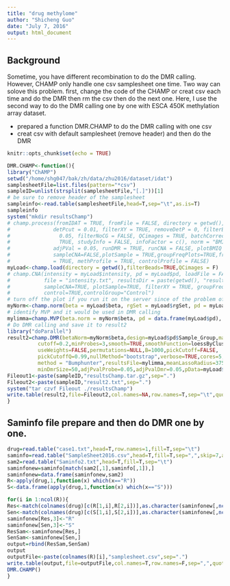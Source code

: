 ---
title: "drug methylome"
author: "Shicheng Guo"
date: "July 7, 2016"
output: html_document
---
## Background

Sometime, you have different recombination to do the DMR calling. However, CHAMP only handle one csv samplesheet one time. Two way can solove this problem. first, change the code of the CHAMP or creat csv each time and do the DMR then rm the csv then do the next one. Here, I use the second way to do the DMR calling one by one with ESCA 450K methylation array dataset. 

* prepared a function DMR.CHAMP to do the DMR calling with one csv
* creat csv with default samplesheet (remove header) and then do the DMR

```{r setup, include=FALSE}
knitr::opts_chunk$set(echo = TRUE)
```
```{r function, echo=TRUE}
DMR.CHAMP<-function(){
library("ChAMP")
setwd("/home/shg047/bak/zh/data/zhu2016/dataset/idat")
samplesheetFile=list.files(pattern="*csv")
sampleID=unlist(strsplit(samplesheetFile,"[.]"))[1]
# be sure to remove header of the samplesheet
sampleinfo<-read.table(samplesheetFile,head=T,sep="\t",as.is=T)
sampleinfo
system("mkdir resultsChamp")
# champ.process(fromIDAT = TRUE, fromFile = FALSE, directory = getwd(), resultsDir =paste(getwd(), "resultsChamp", sep = "/"), methValue = "B", filterDetP = TRUE,
#              detPcut = 0.01, filterXY = TRUE, removeDetP = 0, filterBeads = TRUE, beadCutoff =
#                0.05, filterNoCG = FALSE, QCimages = TRUE, batchCorrect = FALSE, runSVD =
#                TRUE, studyInfo = FALSE, infoFactor = c(), norm = "BMIQ", adjust.method = "BH",
#              adjPVal = 0.05, runDMR = TRUE, runCNA = FALSE, plotBMIQ = FALSE, DMRpval = 0.05,
#              sampleCNA=FALSE,plotSample = TRUE,groupFreqPlots=TRUE,freqThreshold=0.3, bedFile
#              = TRUE, methProfile = TRUE, controlProfile = FALSE)
myLoad<-champ.load(directory = getwd(),filterBeads=TRUE,QCimages = F)
# champ.CNA(intensity = myLoad$intensity, pd = myLoad$pd, loadFile = FALSE, batchCorrect = TRUE,
#           file = "intensity.txt", resultsDir = paste(getwd(), "resultsChamp", sep = "/"),
#           sampleCNA=TRUE, plotSample=TRUE, filterXY = TRUE, groupFreqPlots=TRUE,freqThreshold=0.3,
#           control=TRUE,controlGroup="Control")
# turn off the plot if you run it on the server since of the problem of X11
myNorm<-champ.norm(beta = myLoad$beta, rgSet = myLoad$rgSet, pd = myLoad$pd, mset = myLoad$mset,sampleSheet = samplesheet, resultsDir = paste(getwd(), "resultsChamp",sep = "/"), methValue = "B", fromIDAT = TRUE, norm = "BMIQ", fromFile = FALSE, betaFile,filter = TRUE, filterXY = TRUE, QCimages = F, plotBMIQ = F)
# identify MVP and it would be used in DMR calling
mylimma=champ.MVP(beta.norm = myNorm$beta, pd = data.frame(myLoad$pd), adjPVal = 0.5, adjust.method = "BH",compare.group = c("R","S"), resultsDir = paste(getwd(), "resultsChamp", sep = "/"),bedFile = F)
# Do DMR calling and save it to result2
library("doParallel")
result2=champ.DMR(betaNorm=myNorm$beta,design=myLoad$pd$Sample_Group,maxGap=300,
          cutoff=0.2,minProbes=3,smooth=TRUE,smoothFunction=loessByCluster,
          useWeights=FALSE,permutations=NULL,B=1000,pickCutoff=FALSE,
          pickCutoffQ=0.99,nullMethod="bootstrap",verbose=TRUE,cores=5,arraytype="450K",
          method = "Bumphunter",resultsFile=mylimma,meanLassoRadius=375,minSigProbesLasso=3,minDmrSep=1000,
          minDmrSize=50,adjPvalProbe=0.05,adjPvalDmr=0.05,pData=myLoad$pd)
Fileout1<-paste(sampleID,"resultsChamp.tar.gz",sep=".")
Fileout2<-paste(sampleID,"result2.txt",sep=".")
system("tar czvf Fileout ./resultsChamp")
write.table(result2,file=Fileout2,col.names=NA,row.names=T,sep="\t",quote=F)
}
```

## Saminfo file prepare and then do DMR one by one.

```{r cars}
drug=read.table("case1.txt",head=T,row.names=1,fill=T,sep="\t")
saminfo=read.table("SampleSheet2016.csv",head=T,fill=T,sep=",",skip=7,as.is=T)
sam2=read.table("Saminfo2.txt",head=T,fill=T,sep="\t")
saminfonew=saminfo[match(sam2[,1],saminfo[,1]),]
saminfonew=data.frame(saminfonew,sam2)
R<-apply(drug,1,function(x) which(x=="R"))
S<-data.frame(apply(drug,1,function(x) which(x=="S")))

for(i in 1:ncol(R)){
Res<-match(colnames(drug)[c(R[1,i],R[2,i])],as.character(saminfonew[,ncol(saminfonew)]))
Sen<-match(colnames(drug)[c(S[1,i],S[2,i])],as.character(saminfonew[,ncol(saminfonew)]))
saminfonew[Res,3]<-"R"
saminfonew[Sen,3]<-"S"
ResSam<-saminfonew[Res,]
SenSam<-saminfonew[Sen,]
output=rbind(ResSam,SenSam)
output
outputFile<-paste(colnames(R)[i],"samplesheet.csv",sep=".")
write.table(output,file=outputFile,col.names=T,row.names=F,sep=",",quote=F)
DMR.CHAMP()
}

```

